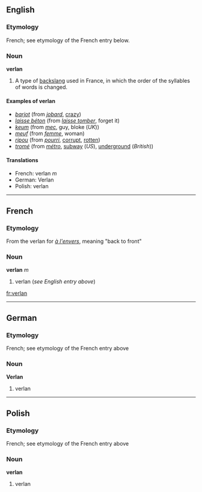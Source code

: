 ==English==
===Etymology===
French; see etymology of the French entry below.

===Noun===
'''verlan'''

#A type of [[backslang]] used in France, in which the order of the syllables of words is changed.

====Examples of verlan====
*''[[barjot]]'' (from ''[[jobard]]'', [[crazy]])
*''[[laisse béton]]'' (from ''[[laisser tomber|laisse tomber]]'', forget it)
*''[[keum]]'' (from ''[[mec]]'', guy, bloke (''UK''))
*''[[meuf]]'' (from ''[[femme]]'', woman)
*''[[ripou]]'' (from ''[[pourri]]'', [[corrupt]], [[rotten]])
*''[[tromé]]'' (from ''[[métro]]'', [[subway]] (''US''), [[underground]] (''British''))

====Translations====
*French: verlan ''m''
*German: Verlan<!--gender?  See German Wikipedia article-->
*Polish: verlan

----
==French==
===Etymology===
From the verlan for ''[[à l'envers]]'', meaning "back to front"

===Noun===
'''verlan''' ''m''

#verlan (''see English entry above'')
[[fr:verlan]]

----
==German==
===Etymology===
French; see etymology of the French entry above

===Noun===
'''Verlan'''<!--gender?-->

#verlan

----
==Polish==
===Etymology===
French; see etymology of the French entry above

===Noun===
'''verlan'''

#verlan